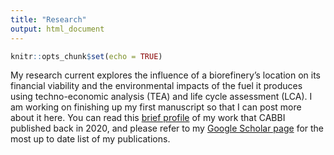 ```yaml
---
title: "Research"
output: html_document
---
```


```r
knitr::opts_chunk$set(echo = TRUE)
```

My research current explores the influence of a biorefinery's location on its financial viability and the environmental impacts of the fuel it produces using techno-economic analysis (TEA) and life cycle assessment (LCA). I am working on finishing up my first manuscript so that I can post more about it here. You can read this [brief profile](https://cabbi.bio/dalton-stewart-economics-and-environment-both-vital-to-sustainability/) of my work that CABBI published back in 2020, and please refer to my [Google Scholar page](https://scholar.google.com/citations?user=w_vTjaIAAAAJ&hl=en&oi=ao) for the most up to date list of my publications.
